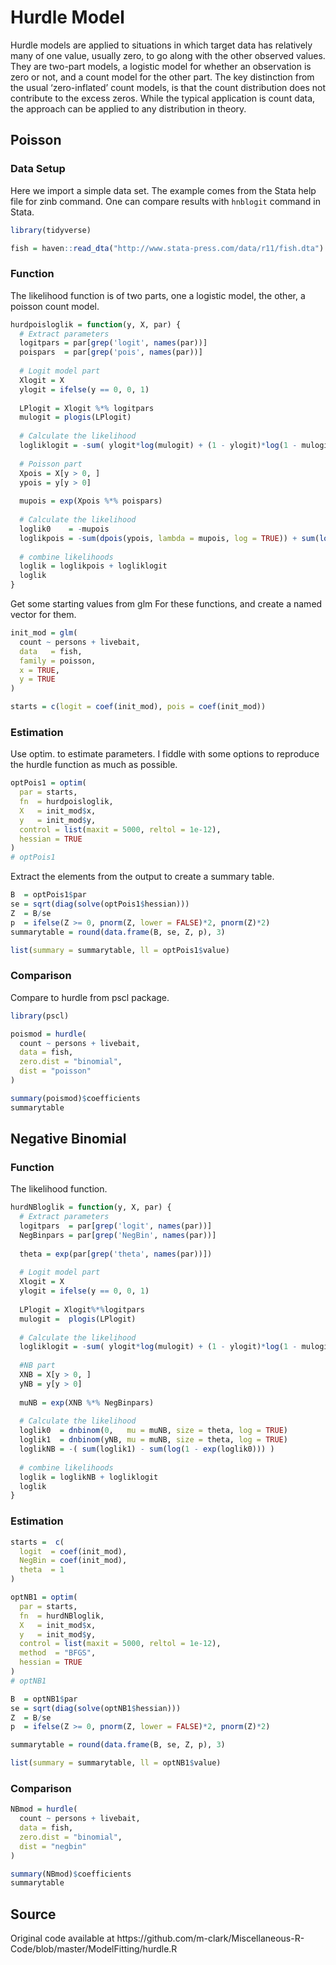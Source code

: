 # Hurdle Model


Hurdle models are applied to situations in which target data has relatively many of one value, usually zero, to go along with the other observed values.  They are two-part models, a logistic model for whether an observation is zero or not, and a count model for the other part. The key distinction from the usual 'zero-inflated' count models, is that the count distribution does not contribute to the excess zeros.  While the typical application is count data, the approach can be applied to any distribution in theory. 

## Poisson

### Data Setup

Here we import a simple data set. The example comes from the Stata help file for zinb command. One can compare results with `hnblogit` command in Stata.

```r
library(tidyverse)

fish = haven::read_dta("http://www.stata-press.com/data/r11/fish.dta")
```

### Function

The likelihood function is of two parts, one a logistic model, the other, a poisson count model.

```r
hurdpoisloglik = function(y, X, par) {
  # Extract parameters
  logitpars = par[grep('logit', names(par))]
  poispars  = par[grep('pois', names(par))]
  
  # Logit model part
  Xlogit = X
  ylogit = ifelse(y == 0, 0, 1)
  
  LPlogit = Xlogit %*% logitpars
  mulogit = plogis(LPlogit)
  
  # Calculate the likelihood
  logliklogit = -sum( ylogit*log(mulogit) + (1 - ylogit)*log(1 - mulogit) )  
  
  # Poisson part
  Xpois = X[y > 0, ]
  ypois = y[y > 0]
  
  mupois = exp(Xpois %*% poispars)
  
  # Calculate the likelihood
  loglik0    = -mupois
  loglikpois = -sum(dpois(ypois, lambda = mupois, log = TRUE)) + sum(log(1 - exp(loglik0)))
  
  # combine likelihoods
  loglik = loglikpois + logliklogit
  loglik
}
```




Get some starting values from <span class="func" style = "">glm</span> For these functions, and create a named vector for them.

```r
init_mod = glm(
  count ~ persons + livebait,
  data   = fish,
  family = poisson,
  x = TRUE,
  y = TRUE
)

starts = c(logit = coef(init_mod), pois = coef(init_mod))  
```


### Estimation

Use <span class="func" style = "">optim</span>. to estimate parameters. I fiddle with some options to reproduce the  hurdle function as much as possible.
 
```r
optPois1 = optim(
  par = starts,
  fn  = hurdpoisloglik,
  X   = init_mod$x,
  y   = init_mod$y,
  control = list(maxit = 5000, reltol = 1e-12),
  hessian = TRUE
)
# optPois1
```



Extract the elements from the output to create a summary table.

```r
B  = optPois1$par
se = sqrt(diag(solve(optPois1$hessian)))
Z  = B/se
p  = ifelse(Z >= 0, pnorm(Z, lower = FALSE)*2, pnorm(Z)*2)
summarytable = round(data.frame(B, se, Z, p), 3)

list(summary = summarytable, ll = optPois1$value)
```

### Comparison

Compare to <span class="func" style = "">hurdle</span> from <span class="pack" style = "">pscl</span> package.

```r
library(pscl)

poismod = hurdle(
  count ~ persons + livebait,
  data = fish,
  zero.dist = "binomial",
  dist = "poisson"
)

summary(poismod)$coefficients
summarytable
```




## Negative Binomial

### Function

The likelihood function.

```r
hurdNBloglik = function(y, X, par) {
  # Extract parameters
  logitpars  = par[grep('logit', names(par))]
  NegBinpars = par[grep('NegBin', names(par))]
  
  theta = exp(par[grep('theta', names(par))])
  
  # Logit model part
  Xlogit = X
  ylogit = ifelse(y == 0, 0, 1)
  
  LPlogit = Xlogit%*%logitpars
  mulogit =  plogis(LPlogit)
  
  # Calculate the likelihood
  logliklogit = -sum( ylogit*log(mulogit) + (1 - ylogit)*log(1 - mulogit) )
  
  #NB part
  XNB = X[y > 0, ]
  yNB = y[y > 0]
  
  muNB = exp(XNB %*% NegBinpars)
  
  # Calculate the likelihood
  loglik0  = dnbinom(0,   mu = muNB, size = theta, log = TRUE)
  loglik1  = dnbinom(yNB, mu = muNB, size = theta, log = TRUE)
  loglikNB = -( sum(loglik1) - sum(log(1 - exp(loglik0))) )
  
  # combine likelihoods
  loglik = loglikNB + logliklogit
  loglik
}
```

### Estimation

```r
starts =  c(
  logit  = coef(init_mod),
  NegBin = coef(init_mod),
  theta  = 1
)

optNB1 = optim(
  par = starts,
  fn  = hurdNBloglik,
  X   = init_mod$x,
  y   = init_mod$y,
  control = list(maxit = 5000, reltol = 1e-12),
  method  = "BFGS",
  hessian = TRUE
)
# optNB1 

B  = optNB1$par
se = sqrt(diag(solve(optNB1$hessian)))
Z  = B/se
p  = ifelse(Z >= 0, pnorm(Z, lower = FALSE)*2, pnorm(Z)*2)

summarytable = round(data.frame(B, se, Z, p), 3)

list(summary = summarytable, ll = optNB1$value)
```



### Comparison


```r
NBmod = hurdle(
  count ~ persons + livebait,
  data = fish,
  zero.dist = "binomial",
  dist = "negbin"
)

summary(NBmod)$coefficients
summarytable
```



## Source

Original code available at https://github.com/m-clark/Miscellaneous-R-Code/blob/master/ModelFitting/hurdle.R
